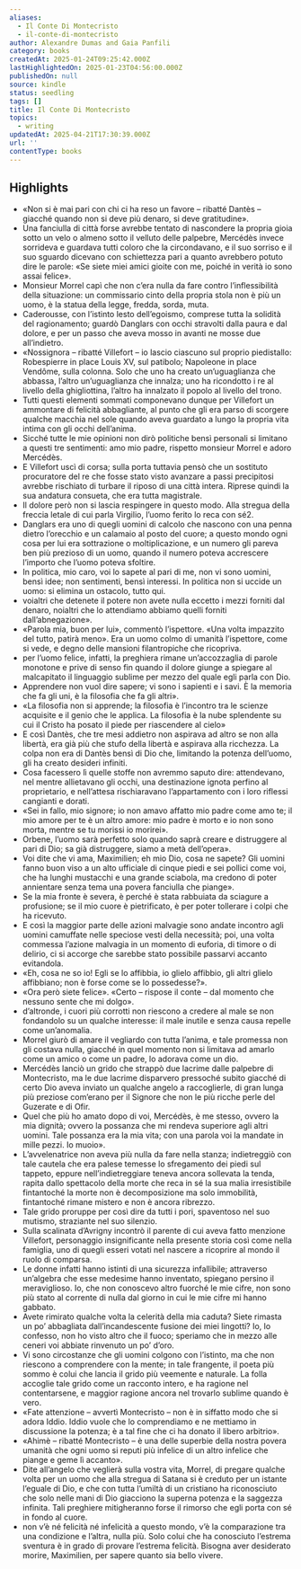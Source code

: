 ```yaml
---
aliases:
  - Il Conte Di Montecristo
  - il-conte-di-montecristo
author: Alexandre Dumas and Gaia Panfili
category: books
createdAt: 2025-01-24T09:25:42.000Z
lastHighlightedOn: 2025-01-23T04:56:00.000Z
publishedOn: null
source: kindle
status: seedling
tags: []
title: Il Conte Di Montecristo
topics:
  - writing
updatedAt: 2025-04-21T17:30:39.000Z
url: ''
contentType: books
---
```

## Highlights

- «Non si è mai pari con chi ci ha reso un favore – ribatté Dantès – giacché quando non si deve più denaro, si deve gratitudine».
- Una fanciulla di città forse avrebbe tentato di nascondere la propria gioia sotto un velo o almeno sotto il velluto delle palpebre, Mercédès invece sorrideva e guardava tutti coloro che la circondavano, e il suo sorriso e il suo sguardo dicevano con schiettezza pari a quanto avrebbero potuto dire le parole: «Se siete miei amici gioite con me, poiché in verità io sono assai felice».
- Monsieur Morrel capì che non c’era nulla da fare contro l’inflessibilità della situazione: un commissario cinto della propria stola non è più un uomo, è la statua della legge, fredda, sorda, muta.
- Caderousse, con l’istinto lesto dell’egoismo, comprese tutta la solidità del ragionamento; guardò Danglars con occhi stravolti dalla paura e dal dolore, e per un passo che aveva mosso in avanti ne mosse due all’indietro.
- «Nossignora – ribatté Villefort – io lascio ciascuno sul proprio piedistallo: Robespierre in place Louis XV, sul patibolo; Napoleone in place Vendôme, sulla colonna. Solo che uno ha creato un’uguaglianza che abbassa, l’altro un’uguaglianza che innalza; uno ha ricondotto i re al livello della ghigliottina, l’altro ha innalzato il popolo al livello del trono.
- Tutti questi elementi sommati componevano dunque per Villefort un ammontare di felicità abbagliante, al punto che gli era parso di scorgere qualche macchia nel sole quando aveva guardato a lungo la propria vita intima con gli occhi dell’anima.
- Sicché tutte le mie opinioni non dirò politiche bensì personali si limitano a questi tre sentimenti: amo mio padre, rispetto monsieur Morrel e adoro Mercédès.
- E Villefort uscì di corsa; sulla porta tuttavia pensò che un sostituto procuratore del re che fosse stato visto avanzare a passi precipitosi avrebbe rischiato di turbare il riposo di una città intera. Riprese quindi la sua andatura consueta, che era tutta magistrale.
- Il dolore però non si lascia respingere in questo modo. Alla stregua della freccia letale di cui parla Virgilio, l’uomo ferito lo reca con sé2.
- Danglars era uno di quegli uomini di calcolo che nascono con una penna dietro l’orecchio e un calamaio al posto del cuore; a questo mondo ogni cosa per lui era sottrazione o moltiplicazione, e un numero gli pareva ben più prezioso di un uomo, quando il numero poteva accrescere l’importo che l’uomo poteva sfoltire.
- In politica, mio caro, voi lo sapete al pari di me, non vi sono uomini, bensì idee; non sentimenti, bensì interessi. In politica non si uccide un uomo: si elimina un ostacolo, tutto qui.
- voialtri che detenete il potere non avete nulla eccetto i mezzi forniti dal denaro, noialtri che lo attendiamo abbiamo quelli forniti dall’abnegazione».
- «Parola mia, buon per lui», commentò l’ispettore. «Una volta impazzito del tutto, patirà meno». Era un uomo colmo di umanità l’ispettore, come si vede, e degno delle mansioni filantropiche che ricopriva.
- per l’uomo felice, infatti, la preghiera rimane un’accozzaglia di parole monotone e prive di senso fin quando il dolore giunge a spiegare al malcapitato il linguaggio sublime per mezzo del quale egli parla con Dio.
- Apprendere non vuol dire sapere; vi sono i sapienti e i savi. È la memoria che fa gli uni, è la filosofia che fa gli altri».
- «La filosofia non si apprende; la filosofia è l’incontro tra le scienze acquisite e il genio che le applica. La filosofia è la nube splendente su cui il Cristo ha posato il piede per riascendere al cielo»
- E così Dantès, che tre mesi addietro non aspirava ad altro se non alla libertà, era già più che stufo della libertà e aspirava alla ricchezza. La colpa non era di Dantès bensì di Dio che, limitando la potenza dell’uomo, gli ha creato desideri infiniti.
- Cosa facessero lì quelle stoffe non avremmo saputo dire: attendevano, nel mentre allietavano gli occhi, una destinazione ignota perfino al proprietario, e nell’attesa rischiaravano l’appartamento con i loro riflessi cangianti e dorati.
- «Sei in fallo, mio signore; io non amavo affatto mio padre come amo te; il mio amore per te è un altro amore: mio padre è morto e io non sono morta, mentre se tu morissi io morirei».
- Orbene, l’uomo sarà perfetto solo quando saprà creare e distruggere al pari di Dio; sa già distruggere, siamo a metà dell’opera».
- Voi dite che vi ama, Maximilien; eh mio Dio, cosa ne sapete? Gli uomini fanno buon viso a un alto ufficiale di cinque piedi e sei pollici come voi, che ha lunghi mustacchi e una grande sciabola, ma credono di poter annientare senza tema una povera fanciulla che piange».
- Se la mia fronte è severa, è perché è stata rabbuiata da sciagure a profusione; se il mio cuore è pietrificato, è per poter tollerare i colpi che ha ricevuto.
- E così la maggior parte delle azioni malvagie sono andate incontro agli uomini camuffate nelle speciose vesti della necessità; poi, una volta commessa l’azione malvagia in un momento di euforia, di timore o di delirio, ci si accorge che sarebbe stato possibile passarvi accanto evitandola.
- «Eh, cosa ne so io! Egli se lo affibbia, io glielo affibbio, gli altri glielo affibbiano; non è forse come se lo possedesse?».
- «Ora però siete felice». «Certo – rispose il conte – dal momento che nessuno sente che mi dolgo».
- d’altronde, i cuori più corrotti non riescono a credere al male se non fondandolo su un qualche interesse: il male inutile e senza causa repelle come un’anomalia.
- Morrel giurò di amare il vegliardo con tutta l’anima, e tale promessa non gli costava nulla, giacché in quel momento non si limitava ad amarlo come un amico o come un padre, lo adorava come un dio.
- Mercédès lanciò un grido che strappò due lacrime dalle palpebre di Montecristo, ma le due lacrime disparvero pressoché subito giacché di certo Dio aveva inviato un qualche angelo a raccoglierle, di gran lunga più preziose com’erano per il Signore che non le più ricche perle del Guzerate e di Ofir.
- Quel che più ho amato dopo di voi, Mercédès, è me stesso, ovvero la mia dignità; ovvero la possanza che mi rendeva superiore agli altri uomini. Tale possanza era la mia vita; con una parola voi la mandate in mille pezzi. Io muoio».
- L’avvelenatrice non aveva più nulla da fare nella stanza; indietreggiò con tale cautela che era palese temesse lo sfregamento dei piedi sul tappeto, eppure nell’indietreggiare teneva ancora sollevata la tenda, rapita dallo spettacolo della morte che reca in sé la sua malia irresistibile fintantoché la morte non è decomposizione ma solo immobilità, fintantoché rimane mistero e non è ancora ribrezzo.
- Tale grido proruppe per così dire da tutti i pori, spaventoso nel suo mutismo, straziante nel suo silenzio.
- Sulla scalinata d’Avrigny incontrò il parente di cui aveva fatto menzione Villefort, personaggio insignificante nella presente storia così come nella famiglia, uno di quegli esseri votati nel nascere a ricoprire al mondo il ruolo di comparsa.
- Le donne infatti hanno istinti di una sicurezza infallibile; attraverso un’algebra che esse medesime hanno inventato, spiegano persino il meraviglioso. Io, che non conoscevo altro fuorché le mie cifre, non sono più stato al corrente di nulla dal giorno in cui le mie cifre mi hanno gabbato.
- Avete rimirato qualche volta la celerità della mia caduta? Siete rimasta un po’ abbagliata dall’incandescente fusione dei miei lingotti? Io, lo confesso, non ho visto altro che il fuoco; speriamo che in mezzo alle ceneri voi abbiate rinvenuto un po’ d’oro.
- Vi sono circostanze che gli uomini colgono con l’istinto, ma che non riescono a comprendere con la mente; in tale frangente, il poeta più sommo è colui che lancia il grido più veemente e naturale. La folla accoglie tale grido come un racconto intero, e ha ragione nel contentarsene, e maggior ragione ancora nel trovarlo sublime quando è vero.
- «Fate attenzione – avvertì Montecristo – non è in siffatto modo che si adora Iddio. Iddio vuole che lo comprendiamo e ne mettiamo in discussione la potenza; è a tal fine che ci ha donato il libero arbitrio».
- «Ahimè – ribatté Montecristo – è una delle superbie della nostra povera umanità che ogni uomo si reputi più infelice di un altro infelice che piange e geme lì accanto».
- Dite all’angelo che veglierà sulla vostra vita, Morrel, di pregare qualche volta per un uomo che alla stregua di Satana si è creduto per un istante l’eguale di Dio, e che con tutta l’umiltà di un cristiano ha riconosciuto che solo nelle mani di Dio giacciono la superna potenza e la saggezza infinita. Tali preghiere mitigheranno forse il rimorso che egli porta con sé in fondo al cuore.
- non v’è né felicità né infelicità a questo mondo, v’è la comparazione tra una condizione e l’altra, nulla più. Solo colui che ha conosciuto l’estrema sventura è in grado di provare l’estrema felicità. Bisogna aver desiderato morire, Maximilien, per sapere quanto sia bello vivere.

